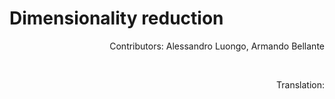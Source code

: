 # Dimensionality reduction {#chap-dimensionality-reduction}

<div style="text-align: right"> Contributors: Alessandro Luongo, Armando Bellante</div>
<br>

<div style="text-align: right"> Translation:  </div>
<br>
